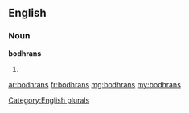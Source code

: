 ==English==

===Noun===
'''bodhrans'''

# {{plural of|[[bodhran]]}}

[[Category:English plurals]]

[[ar:bodhrans]]
[[fr:bodhrans]]
[[mg:bodhrans]]
[[my:bodhrans]]